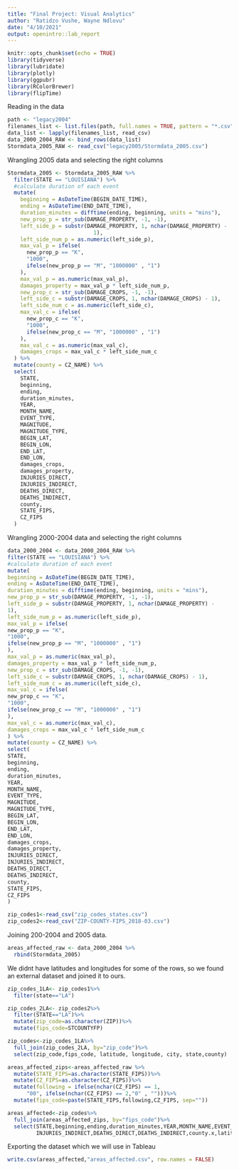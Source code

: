```yaml
---
title: "Final Project: Visual Analytics"
author: "Ratidzo Vushe, Wayne Ndlovu"
date: "4/10/2021"
output: openintro::lab_report
---
```


```r
knitr::opts_chunk$set(echo = TRUE)
library(tidyverse)
library(lubridate)
library(plotly)
library(ggpubr)
library(RColorBrewer)
library(flipTime)
```



Reading in the data

```r
path <- "legacy2004"
filenames_list <- list.files(path, full.names = TRUE, pattern = "*.csv")
data_list <- lapply(filenames_list, read_csv)
data_2000_2004_RAW <- bind_rows(data_list)
Stormdata_2005_RAW <- read_csv("legacy2005/Stormdata_2005.csv")
```
Wrangling 2005 data and selecting the right columns
```r
Stormdata_2005 <- Stormdata_2005_RAW %>%
  filter(STATE == "LOUISIANA") %>%
  #calculate duration of each event
  mutate(
    beginning = AsDateTime(BEGIN_DATE_TIME),
    ending = AsDateTime(END_DATE_TIME),
    duration_minutes = difftime(ending, beginning, units = "mins"),
    new_prop_p = str_sub(DAMAGE_PROPERTY, -1, -1),
    left_side_p = substr(DAMAGE_PROPERTY, 1, nchar(DAMAGE_PROPERTY) -
                           1),
    left_side_num_p = as.numeric(left_side_p),
    max_val_p = ifelse(
      new_prop_p == "K",
      "1000",
      ifelse(new_prop_p == "M", "1000000" , "1")
    ),
    max_val_p = as.numeric(max_val_p),
    damages_property = max_val_p * left_side_num_p,
    new_prop_c = str_sub(DAMAGE_CROPS, -1, -1),
    left_side_c = substr(DAMAGE_CROPS, 1, nchar(DAMAGE_CROPS) - 1),
    left_side_num_c = as.numeric(left_side_c),
    max_val_c = ifelse(
      new_prop_c == "K",
      "1000",
      ifelse(new_prop_c == "M", "1000000" , "1")
    ),
    max_val_c = as.numeric(max_val_c),
    damages_crops = max_val_c * left_side_num_c
  ) %>%
  mutate(county = CZ_NAME) %>%
  select(
    STATE,
    beginning,
    ending,
    duration_minutes,
    YEAR,
    MONTH_NAME,
    EVENT_TYPE,
    MAGNITUDE,
    MAGNITUDE_TYPE,
    BEGIN_LAT,
    BEGIN_LON,
    END_LAT,
    END_LON,
    damages_crops,
    damages_property,
    INJURIES_DIRECT,
    INJURIES_INDIRECT,
    DEATHS_DIRECT,
    DEATHS_INDIRECT,
    county,
    STATE_FIPS,
    CZ_FIPS
  )
```

Wrangling 2000-2004 data and selecting the right columns
```r
data_2000_2004 <- data_2000_2004_RAW %>%
filter(STATE == "LOUISIANA") %>%
#calculate duration of each event
mutate(
beginning = AsDateTime(BEGIN_DATE_TIME),
ending = AsDateTime(END_DATE_TIME),
duration_minutes = difftime(ending, beginning, units = "mins"),
new_prop_p = str_sub(DAMAGE_PROPERTY, -1, -1),
left_side_p = substr(DAMAGE_PROPERTY, 1, nchar(DAMAGE_PROPERTY) -
1),
left_side_num_p = as.numeric(left_side_p),
max_val_p = ifelse(
new_prop_p == "K",
"1000",
ifelse(new_prop_p == "M", "1000000" , "1")
),
max_val_p = as.numeric(max_val_p),
damages_property = max_val_p * left_side_num_p,
new_prop_c = str_sub(DAMAGE_CROPS, -1, -1),
left_side_c = substr(DAMAGE_CROPS, 1, nchar(DAMAGE_CROPS) - 1),
left_side_num_c = as.numeric(left_side_c),
max_val_c = ifelse(
new_prop_c == "K",
"1000",
ifelse(new_prop_c == "M", "1000000" , "1")
),
max_val_c = as.numeric(max_val_c),
damages_crops = max_val_c * left_side_num_c
) %>%
mutate(county = CZ_NAME) %>%
select(
STATE,
beginning,
ending,
duration_minutes,
YEAR,
MONTH_NAME,
EVENT_TYPE,
MAGNITUDE,
MAGNITUDE_TYPE,
BEGIN_LAT,
BEGIN_LON,
END_LAT,
END_LON,
damages_crops,
damages_property,
INJURIES_DIRECT,
INJURIES_INDIRECT,
DEATHS_DIRECT,
DEATHS_INDIRECT,
county,
STATE_FIPS,
CZ_FIPS
)
```
```r
zip_codes1<-read_csv("zip_codes_states.csv") 
zip_codes2<-read_csv("ZIP-COUNTY-FIPS_2018-03.csv")
```
Joining 200-2004 and 2005 data.
```r
areas_affected_raw <- data_2000_2004 %>% 
  rbind(Stormdata_2005)

```

We didnt have latitudes and longitudes for some of the rows, so we found an external dataset and joined it to ours.
```r

zip_codes_1LA<- zip_codes1%>%
  filter(state=="LA")

zip_codes_2LA<- zip_codes2%>%
  filter(STATE=="LA")%>%
  mutate(zip_code=as.character(ZIP))%>%
  mutate(fips_code=STCOUNTYFP)

zip_codes<-zip_codes_1LA%>%
  full_join(zip_codes_2LA, by="zip_code")%>%
  select(zip_code,fips_code, latitude, longitude, city, state,county)

```

```r
areas_affected_zips<-areas_affected_raw %>%
  mutate(STATE_FIPS=as.character(STATE_FIPS))%>%
  mutate(CZ_FIPS=as.character(CZ_FIPS))%>%
  mutate(following = ifelse(nchar(CZ_FIPS) == 1,
      "00", ifelse(nchar(CZ_FIPS) == 2,"0" , "")))%>%
  mutate(fips_code=paste(STATE_FIPS,following,CZ_FIPS, sep=""))

```



```r
areas_affected<-zip_codes%>%
  full_join(areas_affected_zips, by="fips_code")%>%
  select(STATE,beginning,ending,duration_minutes,YEAR,MONTH_NAME,EVENT_TYPE,MAGNITUDE,MAGNITUDE_TYPE,damages_crops,damages_property,INJURIES_DIRECT,
         INJURIES_INDIRECT,DEATHS_DIRECT,DEATHS_INDIRECT,county.x,latitude,longitude)
```

Exporting the dataset which we will use in Tableau
```r
write.csv(areas_affected,"areas_affected.csv", row.names = FALSE)
```

